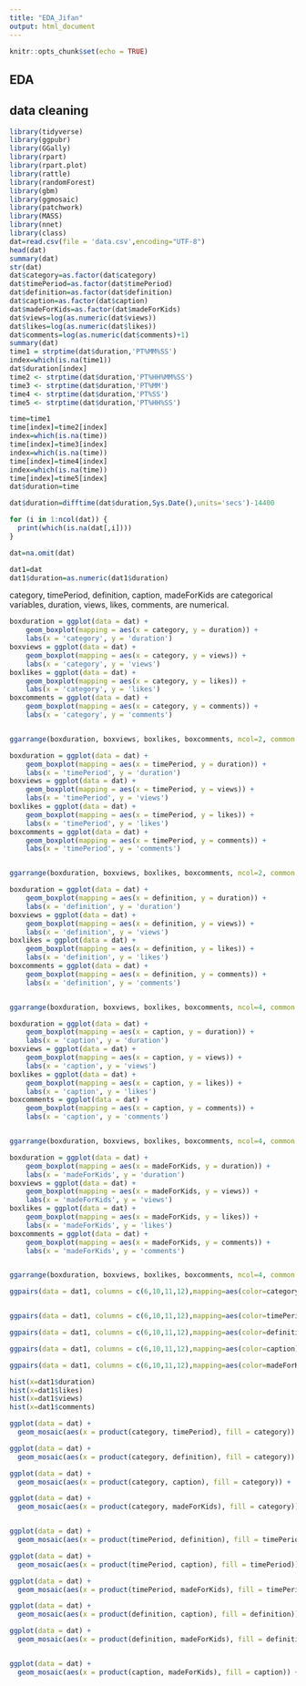 ---
title: "EDA_Jifan"
output: html_document
---

```{r setup, include=FALSE}
knitr::opts_chunk$set(echo = TRUE)
```

## EDA

## data cleaning

```{r, warning=FALSE, message=FALSE}
library(tidyverse)
library(ggpubr)
library(GGally)
library(rpart)
library(rpart.plot)  
library(rattle)
library(randomForest)
library(gbm)
library(ggmosaic)
library(patchwork)
library(MASS)
library(nnet)
library(class)
dat=read.csv(file = 'data.csv',encoding="UTF-8")
head(dat)
summary(dat)
str(dat)
dat$category=as.factor(dat$category)
dat$timePeriod=as.factor(dat$timePeriod)
dat$definition=as.factor(dat$definition)
dat$caption=as.factor(dat$caption)
dat$madeForKids=as.factor(dat$madeForKids)
dat$views=log(as.numeric(dat$views))
dat$likes=log(as.numeric(dat$likes))
dat$comments=log(as.numeric(dat$comments)+1)
summary(dat)
time1 = strptime(dat$duration,'PT%MM%SS')
index=which(is.na(time1))
dat$duration[index]
time2 <- strptime(dat$duration,'PT%HH%MM%SS')
time3 <- strptime(dat$duration,'PT%MM')
time4 <- strptime(dat$duration,'PT%SS')
time5 <- strptime(dat$duration,'PT%HH%SS')

time=time1
time[index]=time2[index]
index=which(is.na(time))
time[index]=time3[index]
index=which(is.na(time))
time[index]=time4[index]
index=which(is.na(time))
time[index]=time5[index]
dat$duration=time

dat$duration=difftime(dat$duration,Sys.Date(),units='secs')-14400

for (i in 1:ncol(dat)) {
  print(which(is.na(dat[,i])))
}

dat=na.omit(dat)

dat1=dat
dat1$duration=as.numeric(dat1$duration)
```


category, timePeriod, definition, caption, madeForKids are categorical variables, duration, views, likes, comments, are numerical.





```{r}
boxduration = ggplot(data = dat) + 
    geom_boxplot(mapping = aes(x = category, y = duration)) +
    labs(x = 'category', y = 'duration')
boxviews = ggplot(data = dat) + 
    geom_boxplot(mapping = aes(x = category, y = views)) +
    labs(x = 'category', y = 'views')
boxlikes = ggplot(data = dat) + 
    geom_boxplot(mapping = aes(x = category, y = likes)) +
    labs(x = 'category', y = 'likes')
boxcomments = ggplot(data = dat) + 
    geom_boxplot(mapping = aes(x = category, y = comments)) +
    labs(x = 'category', y = 'comments')


ggarrange(boxduration, boxviews, boxlikes, boxcomments, ncol=2, common.legend=T, legend="bottom")

```


```{r}
boxduration = ggplot(data = dat) + 
    geom_boxplot(mapping = aes(x = timePeriod, y = duration)) +
    labs(x = 'timePeriod', y = 'duration')
boxviews = ggplot(data = dat) + 
    geom_boxplot(mapping = aes(x = timePeriod, y = views)) +
    labs(x = 'timePeriod', y = 'views')
boxlikes = ggplot(data = dat) + 
    geom_boxplot(mapping = aes(x = timePeriod, y = likes)) +
    labs(x = 'timePeriod', y = 'likes')
boxcomments = ggplot(data = dat) + 
    geom_boxplot(mapping = aes(x = timePeriod, y = comments)) +
    labs(x = 'timePeriod', y = 'comments')


ggarrange(boxduration, boxviews, boxlikes, boxcomments, ncol=2, common.legend=T, legend="bottom")

```



```{r}
boxduration = ggplot(data = dat) + 
    geom_boxplot(mapping = aes(x = definition, y = duration)) +
    labs(x = 'definition', y = 'duration')
boxviews = ggplot(data = dat) + 
    geom_boxplot(mapping = aes(x = definition, y = views)) +
    labs(x = 'definition', y = 'views')
boxlikes = ggplot(data = dat) + 
    geom_boxplot(mapping = aes(x = definition, y = likes)) +
    labs(x = 'definition', y = 'likes')
boxcomments = ggplot(data = dat) + 
    geom_boxplot(mapping = aes(x = definition, y = comments)) +
    labs(x = 'definition', y = 'comments')


ggarrange(boxduration, boxviews, boxlikes, boxcomments, ncol=4, common.legend=T, legend="bottom")

```



```{r}
boxduration = ggplot(data = dat) + 
    geom_boxplot(mapping = aes(x = caption, y = duration)) +
    labs(x = 'caption', y = 'duration')
boxviews = ggplot(data = dat) + 
    geom_boxplot(mapping = aes(x = caption, y = views)) +
    labs(x = 'caption', y = 'views')
boxlikes = ggplot(data = dat) + 
    geom_boxplot(mapping = aes(x = caption, y = likes)) +
    labs(x = 'caption', y = 'likes')
boxcomments = ggplot(data = dat) + 
    geom_boxplot(mapping = aes(x = caption, y = comments)) +
    labs(x = 'caption', y = 'comments')


ggarrange(boxduration, boxviews, boxlikes, boxcomments, ncol=4, common.legend=T, legend="bottom")

```




```{r}
boxduration = ggplot(data = dat) + 
    geom_boxplot(mapping = aes(x = madeForKids, y = duration)) +
    labs(x = 'madeForKids', y = 'duration')
boxviews = ggplot(data = dat) + 
    geom_boxplot(mapping = aes(x = madeForKids, y = views)) +
    labs(x = 'madeForKids', y = 'views')
boxlikes = ggplot(data = dat) + 
    geom_boxplot(mapping = aes(x = madeForKids, y = likes)) +
    labs(x = 'madeForKids', y = 'likes')
boxcomments = ggplot(data = dat) + 
    geom_boxplot(mapping = aes(x = madeForKids, y = comments)) +
    labs(x = 'madeForKids', y = 'comments')


ggarrange(boxduration, boxviews, boxlikes, boxcomments, ncol=4, common.legend=T, legend="bottom")

```




```{r}


ggpairs(data = dat1, columns = c(6,10,11,12),mapping=aes(color=category))


ggpairs(data = dat1, columns = c(6,10,11,12),mapping=aes(color=timePeriod))

ggpairs(data = dat1, columns = c(6,10,11,12),mapping=aes(color=definition))

ggpairs(data = dat1, columns = c(6,10,11,12),mapping=aes(color=caption))

ggpairs(data = dat1, columns = c(6,10,11,12),mapping=aes(color=madeForKids))

```

```{r}
hist(x=dat1$duration)
hist(x=dat1$likes)
hist(x=dat1$views)
hist(x=dat1$comments)
```



```{r}

ggplot(data = dat) +
  geom_mosaic(aes(x = product(category, timePeriod), fill = category)) +    labs(y="category", x="timePeriod")

ggplot(data = dat) +
  geom_mosaic(aes(x = product(category, definition), fill = category)) +    labs(y="category", x="definition")

ggplot(data = dat) +
  geom_mosaic(aes(x = product(category, caption), fill = category)) +    labs(y="category", x="caption")

ggplot(data = dat) +
  geom_mosaic(aes(x = product(category, madeForKids), fill = category)) +    labs(y="category", x="madeForKids")


ggplot(data = dat) +
  geom_mosaic(aes(x = product(timePeriod, definition), fill = timePeriod)) +    labs(y="timePeriod", x="definition")

ggplot(data = dat) +
  geom_mosaic(aes(x = product(timePeriod, caption), fill = timePeriod)) +    labs(y="timePeriod", x="caption")

ggplot(data = dat) +
  geom_mosaic(aes(x = product(timePeriod, madeForKids), fill = timePeriod)) +    labs(y="timePeriod", x="madeForKids")

ggplot(data = dat) +
  geom_mosaic(aes(x = product(definition, caption), fill = definition)) +    labs(y="definition", x="caption")

ggplot(data = dat) +
  geom_mosaic(aes(x = product(definition, madeForKids), fill = definition)) +    labs(y="definition", x="madeForKids")


ggplot(data = dat) +
  geom_mosaic(aes(x = product(caption, madeForKids), fill = caption)) +    labs(y="caption", x="madeForKids")
```

